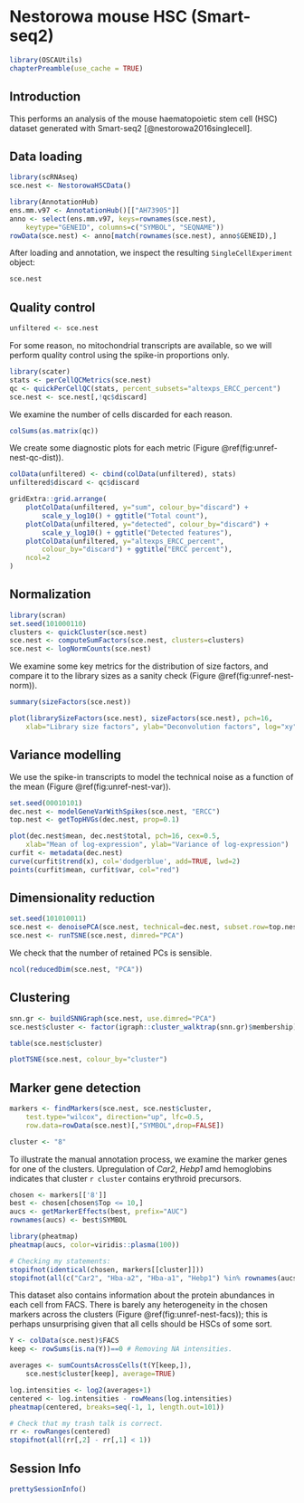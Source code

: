 # Nestorowa mouse HSC (Smart-seq2) {#merged-hcsc}

```r
library(OSCAUtils)
chapterPreamble(use_cache = TRUE)
```

## Introduction

This performs an analysis of the mouse haematopoietic stem cell (HSC) dataset generated with Smart-seq2 [@nestorowa2016singlecell].

## Data loading

```r
library(scRNAseq)
sce.nest <- NestorowaHSCData()
```

```r
library(AnnotationHub)
ens.mm.v97 <- AnnotationHub()[["AH73905"]]
anno <- select(ens.mm.v97, keys=rownames(sce.nest), 
    keytype="GENEID", columns=c("SYMBOL", "SEQNAME"))
rowData(sce.nest) <- anno[match(rownames(sce.nest), anno$GENEID),]
```

After loading and annotation, we inspect the resulting `SingleCellExperiment` object:

```r
sce.nest
```

## Quality control

```r
unfiltered <- sce.nest
```

For some reason, no mitochondrial transcripts are available, so we will perform quality control using the spike-in proportions only.

```r
library(scater)
stats <- perCellQCMetrics(sce.nest)
qc <- quickPerCellQC(stats, percent_subsets="altexps_ERCC_percent")
sce.nest <- sce.nest[,!qc$discard]
```

We examine the number of cells discarded for each reason.

```r
colSums(as.matrix(qc))
```

We create some diagnostic plots for each metric (Figure \@ref(fig:unref-nest-qc-dist)).

```r
colData(unfiltered) <- cbind(colData(unfiltered), stats)
unfiltered$discard <- qc$discard

gridExtra::grid.arrange(
    plotColData(unfiltered, y="sum", colour_by="discard") +
        scale_y_log10() + ggtitle("Total count"),
    plotColData(unfiltered, y="detected", colour_by="discard") +
        scale_y_log10() + ggtitle("Detected features"),
    plotColData(unfiltered, y="altexps_ERCC_percent",
        colour_by="discard") + ggtitle("ERCC percent"),
    ncol=2
)
```

## Normalization

```r
library(scran)
set.seed(101000110)
clusters <- quickCluster(sce.nest)
sce.nest <- computeSumFactors(sce.nest, clusters=clusters)
sce.nest <- logNormCounts(sce.nest)
```

We examine some key metrics for the distribution of size factors, and compare it to the library sizes as a sanity check (Figure \@ref(fig:unref-nest-norm)).

```r
summary(sizeFactors(sce.nest))
```

```r
plot(librarySizeFactors(sce.nest), sizeFactors(sce.nest), pch=16,
    xlab="Library size factors", ylab="Deconvolution factors", log="xy")
```

## Variance modelling

We use the spike-in transcripts to model the technical noise as a function of the mean (Figure \@ref(fig:unref-nest-var)).

```r
set.seed(00010101)
dec.nest <- modelGeneVarWithSpikes(sce.nest, "ERCC")
top.nest <- getTopHVGs(dec.nest, prop=0.1)
```

```r
plot(dec.nest$mean, dec.nest$total, pch=16, cex=0.5,
    xlab="Mean of log-expression", ylab="Variance of log-expression")
curfit <- metadata(dec.nest)
curve(curfit$trend(x), col='dodgerblue', add=TRUE, lwd=2)
points(curfit$mean, curfit$var, col="red")
```

## Dimensionality reduction

```r
set.seed(101010011)
sce.nest <- denoisePCA(sce.nest, technical=dec.nest, subset.row=top.nest)
sce.nest <- runTSNE(sce.nest, dimred="PCA")
```

We check that the number of retained PCs is sensible.

```r
ncol(reducedDim(sce.nest, "PCA"))
```

## Clustering

```r
snn.gr <- buildSNNGraph(sce.nest, use.dimred="PCA")
sce.nest$cluster <- factor(igraph::cluster_walktrap(snn.gr)$membership)
```

```r
table(sce.nest$cluster)
```

```r
plotTSNE(sce.nest, colour_by="cluster")
```

## Marker gene detection

```r
markers <- findMarkers(sce.nest, sce.nest$cluster, 
    test.type="wilcox", direction="up", lfc=0.5,
    row.data=rowData(sce.nest)[,"SYMBOL",drop=FALSE])
```

```r
cluster <- "8"
```

To illustrate the manual annotation process, we examine the marker genes for one of the clusters.
Upregulation of _Car2_, _Hebp1_ amd hemoglobins indicates that cluster `r cluster` contains erythroid precursors.

```r
chosen <- markers[['8']]
best <- chosen[chosen$Top <= 10,]
aucs <- getMarkerEffects(best, prefix="AUC")
rownames(aucs) <- best$SYMBOL

library(pheatmap)
pheatmap(aucs, color=viridis::plasma(100))
```

```r
# Checking my statements:
stopifnot(identical(chosen, markers[[cluster]]))
stopifnot(all(c("Car2", "Hba-a2", "Hba-a1", "Hebp1") %in% rownames(aucs)))
```

This dataset also contains information about the protein abundances in each cell from FACS.
There is barely any heterogeneity in the chosen markers across the clusters (Figure \@ref(fig:unref-nest-facs));
this is perhaps unsurprising given that all cells should be HSCs of some sort.

```r
Y <- colData(sce.nest)$FACS
keep <- rowSums(is.na(Y))==0 # Removing NA intensities.

averages <- sumCountsAcrossCells(t(Y[keep,]), 
    sce.nest$cluster[keep], average=TRUE)

log.intensities <- log2(averages+1)
centered <- log.intensities - rowMeans(log.intensities)
pheatmap(centered, breaks=seq(-1, 1, length.out=101))
```

```r
# Check that my trash talk is correct.
rr <- rowRanges(centered)
stopifnot(all(rr[,2] - rr[,1] < 1))
```

## Session Info {-}

```r
prettySessionInfo()
```
